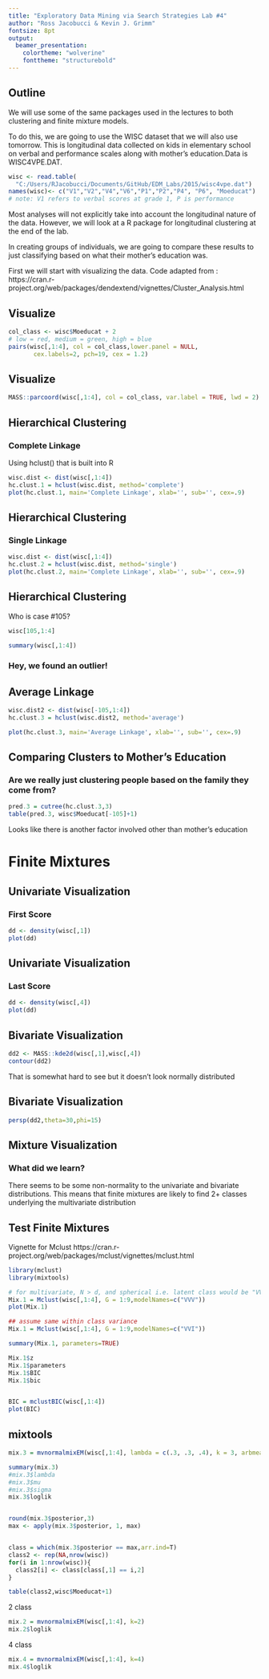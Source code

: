 ```yaml
---
title: "Exploratory Data Mining via Search Strategies Lab #4"
author: "Ross Jacobucci & Kevin J. Grimm"
fontsize: 8pt
output:
  beamer_presentation:
    colortheme: "wolverine"
    fonttheme: "structurebold"
---
```

## Outline

We will use some of the same packages used in the lectures to both clustering and finite mixture models. 

To do this, we are going to use the WISC dataset that we will also use tomorrow. This is longitudinal data collected on kids in elementary school on verbal and performance scales along with mother's education.Data is WISC4VPE.DAT.

```r
wisc <- read.table(
  "C:/Users/RJacobucci/Documents/GitHub/EDM_Labs/2015/wisc4vpe.dat")
names(wisc)<- c("V1","V2","V4","V6","P1","P2","P4", "P6", "Moeducat")
# note: V1 refers to verbal scores at grade 1, P is performance
```

Most analyses will not explicitly take into account the longitudinal nature of the data. However, we will look at a R package for longitudinal clustering at the end of the lab. 

In creating groups of individuals, we are going to compare these results to just classifying based on what their mother's education was. 

First we will start with visualizing the data. Code adapted from :
https://cran.r-project.org/web/packages/dendextend/vignettes/Cluster_Analysis.html

## Visualize


```r
col_class <- wisc$Moeducat + 2
# low = red, medium = green, high = blue
pairs(wisc[,1:4], col = col_class,lower.panel = NULL,
       cex.labels=2, pch=19, cex = 1.2)
```


## Visualize

```r
MASS::parcoord(wisc[,1:4], col = col_class, var.label = TRUE, lwd = 2)
```

## Hierarchical Clustering

### Complete Linkage

Using hclust() that is built into R

```r
wisc.dist <- dist(wisc[,1:4])
hc.clust.1 = hclust(wisc.dist, method='complete')
plot(hc.clust.1, main='Complete Linkage', xlab='', sub='', cex=.9)
```


## Hierarchical Clustering

### Single Linkage

```r
wisc.dist <- dist(wisc[,1:4])
hc.clust.2 = hclust(wisc.dist, method='single')
plot(hc.clust.2, main='Complete Linkage', xlab='', sub='', cex=.9)
```

## Hierarchical Clustering

Who is case #105?

```r
wisc[105,1:4]

summary(wisc[,1:4])
```

### Hey, we found an outlier!

## Average Linkage

```r
wisc.dist2 <- dist(wisc[-105,1:4])
hc.clust.3 = hclust(wisc.dist2, method='average')

plot(hc.clust.3, main='Average Linkage', xlab='', sub='', cex=.9)
```

## Comparing Clusters to Mother's Education

### Are we really just clustering people based on the family they come from?
```r
pred.3 = cutree(hc.clust.3,3)
table(pred.3, wisc$Moeducat[-105]+1)
```

Looks like there is another factor involved other than mother's education

# Finite Mixtures

## Univariate Visualization

### First Score
```r
dd <- density(wisc[,1])
plot(dd)
```


## Univariate Visualization

### Last Score
```r
dd <- density(wisc[,4])
plot(dd)
```

## Bivariate Visualization

```r
dd2 <- MASS::kde2d(wisc[,1],wisc[,4])
contour(dd2)
```

That is somewhat hard to see but it doesn't look normally distributed

## Bivariate Visualization

```r
persp(dd2,theta=30,phi=15)
```

## Mixture Visualization

### What did we learn?

There seems to be some non-normality to the univariate and bivariate distributions. This means that finite mixtures are likely to find 2+ classes underlying the multivariate distribution


## Test Finite Mixtures

Vignette for Mclust
https://cran.r-project.org/web/packages/mclust/vignettes/mclust.html

```r
library(mclust)
library(mixtools)

# for multivariate, N > d, and spherical i.e. latent class would be "VVI"
Mix.1 = Mclust(wisc[,1:4], G = 1:9,modelNames=c("VVV"))
plot(Mix.1)

## assume same within class variance
Mix.1 = Mclust(wisc[,1:4], G = 1:9,modelNames=c("VVI"))

summary(Mix.1, parameters=TRUE)

Mix.1$z
Mix.1$parameters
Mix.1$BIC
Mix.1$bic


BIC = mclustBIC(wisc[,1:4])
plot(BIC)
```



## mixtools

```r

mix.3 = mvnormalmixEM(wisc[,1:4], lambda = c(.3, .3, .4), k = 3, arbmean=TRUE, arbvar=TRUE)

summary(mix.3)
#mix.3$lambda 
#mix.3$mu
#mix.3$sigma
mix.3$loglik


round(mix.3$posterior,3)
max <- apply(mix.3$posterior, 1, max)


class = which(mix.3$posterior == max,arr.ind=T)
class2 <- rep(NA,nrow(wisc))
for(i in 1:nrow(wisc)){
  class2[i] <- class[class[,1] == i,2]
}

table(class2,wisc$Moeducat+1)
```




2 class
```r
mix.2 = mvnormalmixEM(wisc[,1:4], k=2)
mix.2$loglik
```


4 class
```r
mix.4 = mvnormalmixEM(wisc[,1:4], k=4)
mix.4$loglik
```
